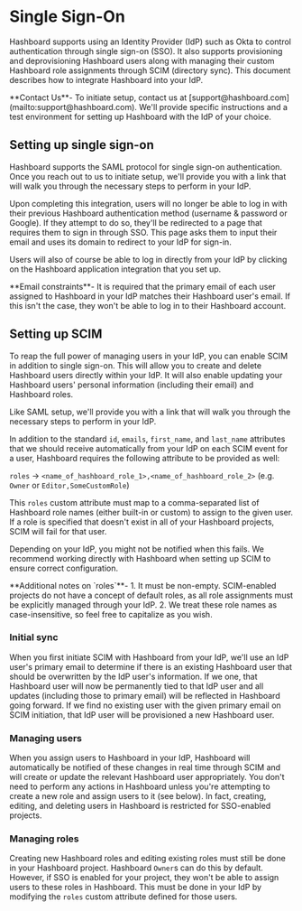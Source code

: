 
# Single Sign-On

Hashboard supports using an Identity Provider (IdP) such as Okta to control authentication through single sign-on (SSO).
It also supports provisioning and deprovisioning Hashboard users along with managing their custom Hashboard
role assignments through SCIM (directory sync). This document describes how to integrate Hashboard into your IdP.

<Callout>
  **Contact Us**- To initiate setup, contact us at
  [support@hashboard.com](mailto:support@hashboard.com). We'll provide specific
  instructions and a test environment for setting up Hashboard with the IdP of your
  choice.
</Callout>

## Setting up single sign-on

Hashboard supports the SAML protocol for single sign-on authentication. Once you reach out to us to
initiate setup, we'll provide you with a link that will walk you through the necessary steps to perform in your IdP.

Upon completing this integration, users will no longer be able to log in with their previous Hashboard authentication method
(username & password or Google). If they attempt to do so, they'll be redirected to a page that requires them to sign in
through SSO. This page asks them to input their email and uses its domain to redirect to your IdP for sign-in.

Users will also of course be able to log in directly from your IdP by clicking on the Hashboard application integration that you set up.

<Callout type="warning">
  **Email constraints**- It is required that the primary email of each user
  assigned to Hashboard in your IdP matches their Hashboard user's email. If this isn't
  the case, they won't be able to log in to their Hashboard account.
</Callout>

## Setting up SCIM

To reap the full power of managing users in your IdP, you can enable SCIM in addition to single sign-on. This will allow you
to create and delete Hashboard users directly within your IdP. It will also enable updating your Hashboard users' personal information
(including their email) and Hashboard roles.

Like SAML setup, we'll provide you with a link that will walk you through the necessary steps to perform in your IdP.

In addition to the standard `id`, `emails`, `first_name`, and `last_name` attributes that we should receive automatically from your IdP on each
SCIM event for a user, Hashboard requires the following attribute to be provided as well:

`roles` → `<name_of_hashboard_role_1>,<name_of_hashboard_role_2>`
(e.g. `Owner` or `Editor,SomeCustomRole`)

This `roles` custom attribute must map to a comma-separated list of Hashboard role names (either built-in or custom) to assign to the given user.
If a role is specified that doesn't exist in all of your Hashboard projects, SCIM will fail for that user.

Depending on your IdP, you might not be notified when this fails. We recommend working directly with Hashboard when setting up SCIM to ensure correct configuration.

<Callout type="info">
  **Additional notes on `roles`**- 1. It must be non-empty. SCIM-enabled
  projects do not have a concept of default roles, as all role assignments must
  be explicitly managed through your IdP. 2. We treat these role names as
  case-insensitive, so feel free to capitalize as you wish.
</Callout>

### Initial sync

When you first initiate SCIM with Hashboard from your IdP, we'll use an IdP user's primary email to determine if there is an existing Hashboard user that should be
overwritten by the IdP user's information. If we one, that Hashboard user will now be permanently tied to that IdP user and all updates (including those to primary
email) will be reflected in Hashboard going forward. If we find no existing user with the given primary email on SCIM initiation, that IdP user will be provisioned
a new Hashboard user.

### Managing users

When you assign users to Hashboard in your IdP, Hashboard will automatically be notified of these changes in real time through SCIM and will create or update the relevant
Hashboard user appropriately. You don't need to perform any actions in Hashboard unless you're attempting to create a new role and assign users to it (see below). In fact,
creating, editing, and deleting users in Hashboard is restricted for SSO-enabled projects.

### Managing roles

Creating new Hashboard roles and editing existing roles must still be done in your Hashboard project. Hashboard `Owner`s can do this by default. However, if SSO is enabled for your
project, they won't be able to assign users to these roles in Hashboard. This must be done in your IdP by modifying the `roles` custom attribute defined for those users.
